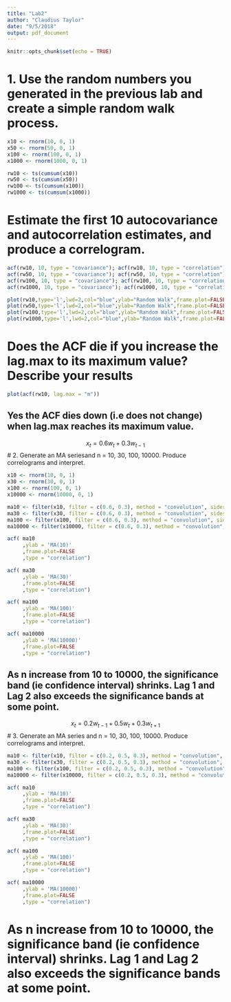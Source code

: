 ```yaml
---
title: "Lab2"
author: "Claudius Taylor"
date: "9/5/2018"
output: pdf_document
---
```


```r
knitr::opts_chunk$set(echo = TRUE)
```
# 1. Use the random numbers you generated in the previous lab and create a simple random walk process.
```r
x10 <- rnorm(10, 0, 1)
x50 <- rnorm(50, 0, 1)
x100 <- rnorm(100, 0, 1)
x1000 <- rnorm(1000, 0, 1)

rw10 <- ts(cumsum(x10))
rw50 <- ts(cumsum(x50))
rw100 <- ts(cumsum(x100))
rw1000 <- ts(cumsum(x1000))
```

# Estimate the first 10 autocovariance and autocorrelation estimates, and produce a correlogram.
```r
acf(rw10, 10, type = "covariance"); acf(rw10, 10, type = "correlation")
acf(rw50, 10, type = "covariance"); acf(rw50, 10, type = "correlation")
acf(rw100, 10, type = "covariance"); acf(rw100, 10, type = "correlation")
acf(rw1000, 10, type = "covariance"); acf(rw1000, 10, type = "correlation")

plot(rw10,type='l',lwd=2,col="blue",ylab="Random Walk",frame.plot=FALSE,main = paste("n = ",length(x10)))
plot(rw50,type='l',lwd=2,col="blue",ylab="Random Walk",frame.plot=FALSE,main = paste("n = ",length(x50)))
plot(rw100,type='l',lwd=2,col="blue",ylab="Random Walk",frame.plot=FALSE,main = paste("n = ",length(x100)))
plot(rw1000,type='l',lwd=2,col="blue",ylab="Random Walk",frame.plot=FALSE,main = paste("n = ",length(x1000)))

```

# Does the ACF die if you increase the lag.max to its maximum value? Describe your results
```r
plot(acf(rw10, lag.max = "m"))
```

## Yes the ACF dies down (i.e does not change) when lag.max reaches its maximum value.

$$x_t = 0.6w_t + 0.3w_{t-1}$$
# 2. Generate an MA seriesand n = 10, 30, 100, 10000. Produce correlograms and interpret.
```r
x10 <- rnorm(10, 0, 1)
x30 <- rnorm(30, 0, 1)
x100 <- rnorm(100, 0, 1)
x10000 <- rnorm(10000, 0, 1)

ma10 <- filter(x10, filter = c(0.6, 0.3), method = "convolution", sides = 1, circular = TRUE)
ma30 <- filter(x30, filter = c(0.6, 0.3), method = "convolution", sides = 1, circular = TRUE)
ma100 <- filter(x100, filter = c(0.6, 0.3), method = "convolution", sides = 1, circular = TRUE)
ma10000 <- filter(x10000, filter = c(0.6, 0.3), method = "convolution", sides = 1, circular = TRUE)

acf( ma10
     ,ylab = 'MA(10)'
     ,frame.plot=FALSE
     ,type = "correlation")

acf( ma30
     ,ylab = 'MA(30)'
     ,frame.plot=FALSE
     ,type = "correlation")

acf( ma100
     ,ylab = 'MA(100)'
     ,frame.plot=FALSE
     ,type = "correlation")

acf( ma10000
     ,ylab = 'MA(10000)'
     ,frame.plot=FALSE
     ,type = "correlation")
```

## As n increase from 10 to 10000, the significance band (ie confidence interval) shrinks. Lag 1 and Lag 2 also exceeds the significance bands at some point.

$$x_t = 0.2w_{t-1} + 0.5w_t + 0.3w_{t+1}$$
# 3. Generate an MA series and n = 10, 30, 100, 10000. Produce correlograms and interpret.
```r
ma10 <- filter(x10, filter = c(0.2, 0.5, 0.3), method = "convolution", sides = 2, circular = TRUE)
ma30 <- filter(x30, filter = c(0.2, 0.5, 0.3), method = "convolution", sides = 2, circular = TRUE)
ma100 <- filter(x100, filter = c(0.2, 0.5, 0.3), method = "convolution", sides = 2, circular = TRUE)
ma10000 <- filter(x10000, filter = c(0.2, 0.5, 0.3), method = "convolution", sides = 2, circular = TRUE)

acf( ma10
     ,ylab = 'MA(10)'
     ,frame.plot=FALSE
     ,type = "correlation")

acf( ma30
     ,ylab = 'MA(30)'
     ,frame.plot=FALSE
     ,type = "correlation")

acf( ma100
     ,ylab = 'MA(100)'
     ,frame.plot=FALSE
     ,type = "correlation")

acf( ma10000
     ,ylab = 'MA(10000)'
     ,frame.plot=FALSE
     ,type = "correlation")
```

# As n increase from 10 to 10000, the significance band (ie confidence interval) shrinks. Lag 1 and Lag 2 also exceeds the significance bands at some point.